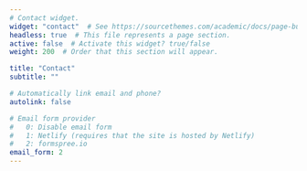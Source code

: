 ```yaml
---
# Contact widget.
widget: "contact"  # See https://sourcethemes.com/academic/docs/page-builder/
headless: true  # This file represents a page section.
active: false  # Activate this widget? true/false
weight: 200  # Order that this section will appear.

title: "Contact"
subtitle: ""

# Automatically link email and phone?
autolink: false

# Email form provider
#   0: Disable email form
#   1: Netlify (requires that the site is hosted by Netlify)
#   2: formspree.io
email_form: 2
---
```

